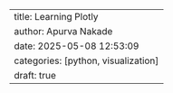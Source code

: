 ---
title: Learning Plotly
author: Apurva Nakade
date: 2025-05-08 12:53:09
categories: [python, visualization]
draft: true
---